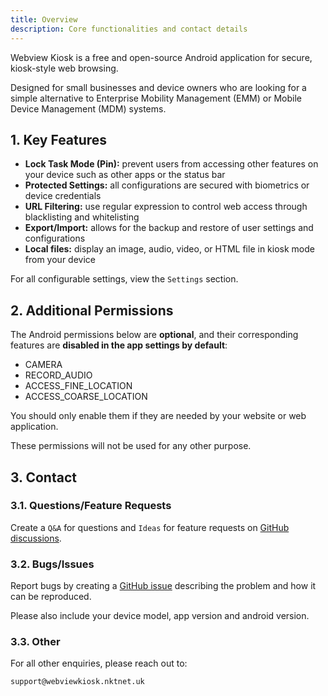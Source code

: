 ```yaml
---
title: Overview
description: Core functionalities and contact details
---
```


Webview Kiosk is a free and open-source Android application for secure,
kiosk-style web browsing.

Designed for small businesses and device owners who are looking for a simple
alternative to Enterprise Mobility Management (EMM) or Mobile Device Management
(MDM) systems.

## 1. Key Features

- **Lock Task Mode (Pin):** prevent users from accessing other features on your device such
as other apps or the status bar
- **Protected Settings:** all configurations are secured with biometrics or device credentials
- **URL Filtering:** use regular expression to control web access through blacklisting and whitelisting
- **Export/Import:** allows for the backup and restore of user settings and configurations
- **Local files:** display an image, audio, video, or HTML file in kiosk mode from your device

For all configurable settings, view the `Settings` section.

## 2. Additional Permissions

The Android permissions below are **optional**, and their corresponding features
are **disabled in the app settings by default**:

- CAMERA
- RECORD_AUDIO
- ACCESS_FINE_LOCATION
- ACCESS_COARSE_LOCATION

You should only enable them if they are needed by your website or web application.

These permissions will not be used for any other purpose.

## 3. Contact

### 3.1. Questions/Feature Requests

Create a `Q&A` for questions and `Ideas` for feature requests on
[GitHub discussions](https://github.com/nktnet1/webview-kiosk/discussions).

### 3.2. Bugs/Issues

Report bugs by creating a [GitHub issue](https://github.com/nktnet1/webview-kiosk/issues)
describing the problem and how it can be reproduced.

Please also include your device model, app version and android version.

### 3.3. Other

For all other enquiries, please reach out to:

```
support@webviewkiosk.nktnet.uk
```
